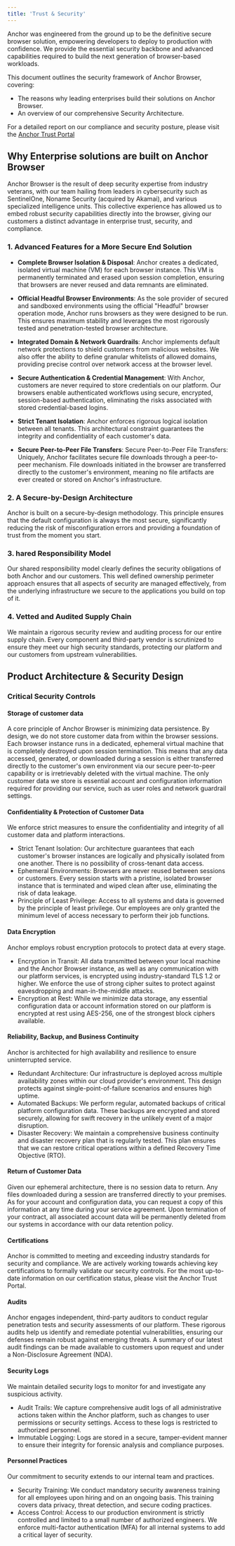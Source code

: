 ```yaml
---
title: 'Trust & Security'
---
```


Anchor was engineered from the ground up to be the definitive secure browser solution, empowering developers to deploy to production with confidence. We provide the essential security backbone and advanced capabilities required to build the next generation of browser-based workloads.

This document outlines the security framework of Anchor Browser, covering:

- The reasons why leading enterprises build their solutions on Anchor Browser.
- An overview of our comprehensive Security Architecture.

For a detailed report on our compliance and security posture, please visit the [Anchor Trust Portal](https://trust.anchorbrowser.io/)

## Why Enterprise solutions are built on Anchor Browser

Anchor Browser is the result of deep security expertise from industry veterans, with our team hailing from leaders in cybersecurity such as SentinelOne, Noname Security (acquired by Akamai), and various specialized intelligence units. This collective experience has allowed us to embed robust security capabilities directly into the browser, giving our customers a distinct advantage in enterprise trust, security, and compliance.

### 1. Advanced Features for a More Secure End Solution

- **Complete Browser Isolation & Disposal**: Anchor creates a dedicated, isolated virtual machine (VM) for each browser instance. This VM is permanently terminated and erased upon session completion, ensuring that browsers are never reused and data remnants are eliminated.

- **Official Headful Browser Environments**: As the sole provider of secured and sandboxed environments using the official "Headful" browser operation mode, Anchor runs browsers as they were designed to be run. This ensures maximum stability and leverages the most rigorously tested and penetration-tested browser architecture.

- **Integrated Domain & Network Guardrails**: Anchor implements default network protections to shield customers from malicious websites. We also offer the ability to define granular whitelists of allowed domains, providing precise control over network access at the browser level.

- **Secure Authentication & Credential Management**: With Anchor, customers are never required to store credentials on our platform. Our browsers enable authenticated workflows using secure, encrypted, session-based authentication, eliminating the risks associated with stored credential-based logins.

- **Strict Tenant Isolation**: Anchor enforces rigorous logical isolation between all tenants. This architectural constraint guarantees the integrity and confidentiality of each customer's data.

- **Secure Peer-to-Peer File Transfers**: Secure Peer-to-Peer File Transfers: Uniquely, Anchor facilitates secure file downloads through a peer-to-peer mechanism. File downloads initiated in the browser are transferred directly to the customer's environment, meaning no file artifacts are ever created or stored on Anchor's infrastructure.


### 2. A Secure-by-Design Architecture
Anchor is built on a secure-by-design methodology. This principle ensures that the default configuration is always the most secure, significantly reducing the risk of misconfiguration errors and providing a foundation of trust from the moment you start.

### 3. hared Responsibility Model
Our shared responsibility model clearly defines the security obligations of both Anchor and our customers. This well defined ownership perimeter approach ensures that all aspects of security are managed effectively, from the underlying infrastructure we secure to the applications you build on top of it.

### 4. Vetted and Audited Supply Chain
We maintain a rigorous security review and auditing process for our entire supply chain. Every component and third-party vendor is scrutinized to ensure they meet our high security standards, protecting our platform and our customers from upstream vulnerabilities.


## Product Architecture & Security Design

### Critical Security Controls

#### Storage of customer data

A core principle of Anchor Browser is minimizing data persistence. By design, we do not store customer data from within the browser sessions. Each browser instance runs in a dedicated, ephemeral virtual machine that is completely destroyed upon session termination. This means that any data accessed, generated, or downloaded during a session is either transferred directly to the customer's own environment via our secure peer-to-peer capability or is irretrievably deleted with the virtual machine. The only customer data we store is essential account and configuration information required for providing our service, such as user roles and network guardrail settings.

#### Confidentiality & Protection of Customer Data

We enforce strict measures to ensure the confidentiality and integrity of all customer data and platform interactions.

- Strict Tenant Isolation: Our architecture guarantees that each customer's browser instances are logically and physically isolated from one another. There is no possibility of cross-tenant data access.
- Ephemeral Environments: Browsers are never reused between sessions or customers. Every session starts with a pristine, isolated browser instance that is terminated and wiped clean after use, eliminating the risk of data leakage.
- Principle of Least Privilege: Access to all systems and data is governed by the principle of least privilege. Our employees are only granted the minimum level of access necessary to perform their job functions.

#### Data Encryption

Anchor employs robust encryption protocols to protect data at every stage.

- Encryption in Transit: All data transmitted between your local machine and the Anchor Browser instance, as well as any communication with our platform services, is encrypted using industry-standard TLS 1.2 or higher. We enforce the use of strong cipher suites to protect against eavesdropping and man-in-the-middle attacks.
- Encryption at Rest: While we minimize data storage, any essential configuration data or account information stored on our platform is encrypted at rest using AES-256, one of the strongest block ciphers available.

#### Reliability, Backup, and Business Continuity

Anchor is architected for high availability and resilience to ensure uninterrupted service.

- Redundant Architecture: Our infrastructure is deployed across multiple availability zones within our cloud provider's environment. This design protects against single-point-of-failure scenarios and ensures high uptime.
- Automated Backups: We perform regular, automated backups of critical platform configuration data. These backups are encrypted and stored securely, allowing for swift recovery in the unlikely event of a major disruption.
- Disaster Recovery: We maintain a comprehensive business continuity and disaster recovery plan that is regularly tested. This plan ensures that we can restore critical operations within a defined Recovery Time Objective (RTO).

#### Return of Customer Data

Given our ephemeral architecture, there is no session data to return. Any files downloaded during a session are transferred directly to your premises. As for your account and configuration data, you can request a copy of this information at any time during your service agreement. Upon termination of your contract, all associated account data will be permanently deleted from our systems in accordance with our data retention policy.

#### Certifications

Anchor is committed to meeting and exceeding industry standards for security and compliance. We are actively working towards achieving key certifications to formally validate our security controls. For the most up-to-date information on our certification status, please visit the Anchor Trust Portal.

#### Audits

Anchor engages independent, third-party auditors to conduct regular penetration tests and security assessments of our platform. These rigorous audits help us identify and remediate potential vulnerabilities, ensuring our defenses remain robust against emerging threats. A summary of our latest audit findings can be made available to customers upon request and under a Non-Disclosure Agreement (NDA).

#### Security Logs

We maintain detailed security logs to monitor for and investigate any suspicious activity.

- Audit Trails: We capture comprehensive audit logs of all administrative actions taken within the Anchor platform, such as changes to user permissions or security settings. Access to these logs is restricted to authorized personnel.
- Immutable Logging: Logs are stored in a secure, tamper-evident manner to ensure their integrity for forensic analysis and compliance purposes.

#### Personnel Practices

Our commitment to security extends to our internal team and practices.

- Security Training: We conduct mandatory security awareness training for all employees upon hiring and on an ongoing basis. This training covers data privacy, threat detection, and secure coding practices.
- Access Control: Access to our production environment is strictly controlled and limited to a small number of authorized engineers. We enforce multi-factor authentication (MFA) for all internal systems to add a critical layer of security.
